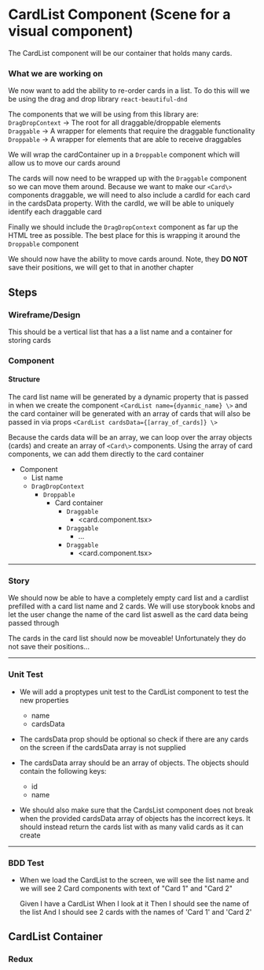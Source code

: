 # CardList Component (Scene for a visual component)
The CardList component will be our container that holds many cards. 

### What we are working on
We now want to add the ability to re-order cards in a list. To do this will we be using the
drag and drop library `react-beautiful-dnd`

The components that we will be using from this library are:  
`DragDropContext` -> The root for all draggable/droppable elements  
`Draggable` -> A wrapper for elements that require the draggable functionality  
`Droppable` -> A wrapper for elements that are able to receive draggables

We will wrap the cardContainer up in a `Droppable` component which will allow us to move our cards
around

The cards will now need to be wrapped up with the `Draggable` component 
so we can move them around. Because we want to make our `<Card\>` components draggable, 
we will need to also include a cardId for each card in the cardsData property. With the cardId, we will be able
to uniquely identify each draggable card

Finally we should include the `DragDropContext` component as far up the 
HTML tree as possible. The best place for this is wrapping it around the `Droppable` component

We should now have the ability to move cards around. Note, they **DO NOT** save their positions, we will get to that in
another chapter
 


## Steps 
### Wireframe/Design 
This should be a vertical list that has a a list name and a container for storing cards

### Component 
#### Structure
The card list name will be generated by a dynamic property that is passed in when we create the component `<CardList name={dyanmic_name} \>`
and the card container will be generated with an array of cards that will also be passed in via props `<CardList cardsData={[array_of_cards]} \>`

Because the cards data will be an array, we can loop over the array objects (cards) and create an array of `<Card\>` components.
Using the array of card components, we can add them directly to the card container

* Component
    * List name
    * `DragDropContext`
        * `Droppable`
            * Card container
                * `Draggable`
                    * <card.component.tsx\>
                * `Draggable`
                    * ...
                * `Draggable`
                    * <card.component.tsx\>

***

### Story 
We should now be able to have a completely empty card list and a cardlist prefilled with a card list name 
and 2 cards. We will use storybook knobs and let the user change the name of the card list aswell as the card 
data being passed through

The cards in the card list should now be moveable! Unfortunately they do not save their positions...

***

### Unit Test
* We will add a proptypes unit test to the CardList component to test the new properties
    * name
    * cardsData

* The cardsData prop should be optional so check if there are any cards on the screen if the cardsData array is not supplied

* The cardsData array should be an array of objects. The objects should contain the following keys:
    * id
    * name

* We should also make sure that the CardsList component does not break when the provided cardsData array of objects
has the incorrect keys. It should instead return the cards list with as many valid cards as it can create


***

### BDD Test 
* When we load the CardList to the screen, 
we will see the list name and
we will see 2 Card components with text of "Card 1" and "Card 2"

    Given I have a CardList
    When I look at it
    Then I should see the name of the list
    And I should see 2 cards with the names of 'Card 1' and 'Card 2'

## CardList Container 
### Redux